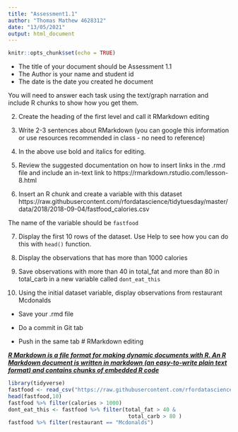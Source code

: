 ```yaml
---
title: "Assessment1.1"
author: "Thomas Mathew 4628312"
date: "13/05/2021"
output: html_document
---
```


```r
knitr::opts_chunk$set(echo = TRUE)
```

- The title of your document should be Assessment 1.1
- The Author is your name and student id
- The date is the date you created he document

You will need to answer each task using the text/graph narration and include R chunks to show how you get them.

2. Create the heading of the first level and call it RMarkdown editing

3. Write 2-3 sentences about RMarkdown (you can google this information or use resources recommended in class - no need to reference)

4. In the above use bold and italics for editing.

5. Review the suggested documentation on how to insert links in the .rmd file and include an in-text link to https://rmarkdown.rstudio.com/lesson-8.html

6. Insert an R chunk and create a variable with this dataset
https://raw.githubusercontent.com/rfordatascience/tidytuesday/master/data/2018/2018-09-04/fastfood_calories.csv

The name of the variable should be `fastfood`

7. Display the first 10 rows of the dataset. Use Help to see how you can do this with `head()` function.

8. Display the observations that has more than 1000 calories

9. Save observations with more than 40 in total_fat and more than 80 in total_carb in a new variable called `dont_eat_this`

10. Using the initial dataset variable, display observations from restaurant Mcdonalds

- Save your .rmd file 

- Do a commit in Git tab

- Push in the same tab
# RMarkdown editing

[***R Markdown is a file format for making dynamic documents with R. An R Markdown document is written in markdown (an easy-to-write plain text format) and contains chunks of embedded R code***](https://rmarkdown.rstudio.com/lesson-8.html) 

```r
library(tidyverse)
fastfood <- read_csv("https://raw.githubusercontent.com/rfordatascience/tidytuesday/master/data/2018/2018-09-04/fastfood_calories.csv")
head(fastfood,10)
fastfood %>% filter(calories > 1000)
dont_eat_this <- fastfood %>% filter(total_fat > 40 & 
                                      total_carb > 80 )
fastfood %>% filter(restaurant == "Mcdonalds")
```
